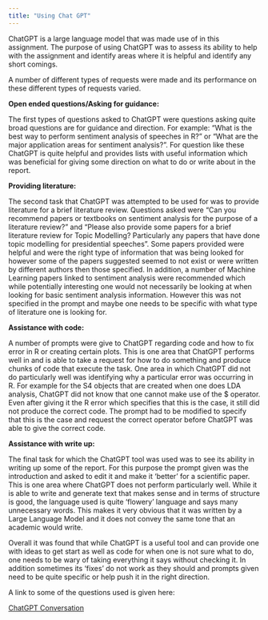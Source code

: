 ```yaml
---
title: "Using Chat GPT"
---
```


ChatGPT is a large language model that was made use of in this assignment. The purpose of using ChatGPT was to assess its ability to help with the assignment and identify areas where it is helpful and identify any short comings.

A number of different types of requests were made and its performance on these different types of requests varied.

**Open ended questions/Asking for guidance:**

The first types of questions asked to ChatGPT were questions asking quite broad questions are for guidance and direction. For example: "What is the best way to perform sentiment analysis of speeches in R?" or "What are the major application areas for sentiment analysis?". For question like these ChatGPT is quite helpful and provides lists with useful information which was beneficial for giving some direction on what to do or write about in the report.

**Providing literature:**

The second task that ChatGPT was attempted to be used for was to provide literature for a brief literature review. Questions asked were "Can you recommend papers or textbooks on sentiment analysis for the purpose of a literature review?" and "Please also provide some papers for a brief literature review for Topic Modelling? Particularly any papers that have done topic modelling for presidential speeches". Some papers provided were helpful and were the right type of information that was being looked for however some of the papers suggested seemed to not exist or were written by different authors then those specified. In addition, a number of Machine Learning papers linked to sentiment analysis were recommended which while potentially interesting one would not necessarily be looking at when looking for basic sentiment analysis information. However this was not specified in the prompt and maybe one needs to be specific with what type of literature one is looking for.

**Assistance with code:**

A number of prompts were give to ChatGPT regarding code and how to fix error in R or creating certain plots. This is one area that ChatGPT performs well in and is able to take a request for how to do something and produce chunks of code that execute the task. One area in which ChatGPT did not do particularly well was identifying why a particular error was occurring in R. For example for the S4 objects that are created when one does LDA analysis, ChatGPT did not know that one cannot make use of the \$ operator. Even after giving it the R error which specifies that this is the case, it still did not produce the correct code. The prompt had to be modified to specify that this is the case and request the correct operator before ChatGPT was able to give the correct code.

**Assistance with write up:**

The final task for which the ChatGPT tool was used was to see its ability in writing up some of the report. For this purpose the prompt given was the introduction and asked to edit it and make it 'better' for a scientific paper. This is one area where ChatGPT does not perform particularly well. While it is able to write and generate text that makes sense and in terms of structure is good, the language used is quite 'flowery' language and says many unnecessary words. This makes it very obvious that it was written by a Large Language Model and it does not convey the same tone that an academic would write.

Overall it was found that while ChatGPT is a useful tool and can provide one with ideas to get start as well as code for when one is not sure what to do, one needs to be wary of taking everything it says without checking it. In addition sometimes its 'fixes' do not work as they should and prompts given need to be quite specific or help push it in the right direction.

A link to some of the questions used is given here:

[ChatGPT Conversation](https://chat.openai.com/share/ebb5d55e-acf1-4ee8-ae47-79fa99b04608)
